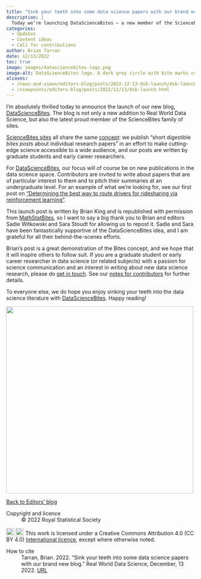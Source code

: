 ```yaml
---
title: "Sink your teeth into some data science papers with our brand new blog"
description: |
  Today we’re launching DataScienceBites – a new member of the ScienceBites family – offering bite-sized summaries of data science papers. 
categories:
  - Updates
  - Content ideas
  - Call for contributions
author: Brian Tarran
date: 12/13/2022
toc: true
image: images/datasciencebites-logo.png
image-alt: DataScienceBites logo. A dark grey circle with bite marks cut out. Overlaid text says, Import grad_students as writers, import new_research_papers as nrp, print(writers + nrp) and the title DataScienceBites.
aliases: 
  - /news-and-views/editors-blog/posts/2022-12-13-dsb-launch/dsb-launch.html
  - /viewpoints/editors-blog/posts/2022/12/13/dsb-launch.html
---
```

I’m absolutely thrilled today to announce the launch of our new blog, [DataScienceBites](/foundation-frontiers/datasciencebites/index.qmd). The blog is not only a new addition to Real World Data Science, but also the latest proud member of the ScienceBites family of sites. 

[ScienceBites sites](https://sciencebites.org/sciencebites-sites-galaxy/) all share the same [concept](https://sciencebites.org/about/): we publish “short digestible *bites posts* about individual research papers” in an effort to make cutting-edge science accessible to a wide audience, and our posts are written by graduate students and early career researchers. 

For [DataScienceBites](/foundation-frontiers/datasciencebites/index.qmd), our focus will of course be on new publications in the data science space. Contributors are invited to write about papers that are of particular interest to them and to pitch their summaries at an undergraduate level. For an example of what we're looking for, see our first post on [“Determining the best way to route drivers for ridesharing via reinforcement learning”](/news-and-views/datasciencebites/posts/2022/12/13/ridesharing.html).  

This launch post is written by Brian King and is republished with permission from [MathStatBites](https://mathstatbites.org), so I want to say a big thank you to Brian and editors Sadie Witkowski and Sara Stoudt for allowing us to repost it. Sadie and Sara have been fantastically supportive of the DataScienceBites idea, and I am grateful for all their behind-the-scenes efforts. 

Brian’s post is a great demonstration of the Bites concept, and we hope that it will inspire others to follow suit. If you are a graduate student or early career researcher in data science (or related subjects) with a passion for science communication and an interest in writing about new data science research, please do [get in touch](/contact.qmd). See our [notes for contributors](/contributor-docs/datasciencebites.qmd) for further details.  

To everyone else, we do hope you enjoy sinking your teeth into the data science literature with [DataScienceBites](/foundation-frontiers/datasciencebites/index.qmd). Happy reading!

![](images/datasciencebites-logo.png){fig-alt="DataScienceBites logo. A dark grey circle with bite marks cut out. Overlaid text says, Import grad_students as writers, import new_research_papers as nrp, print(writers + nrp) and the title DataScienceBites." width="500" fig-align="center"}

::: {.article-btn}
[Back to Editors' blog](/the-pulse/editors-blog/index.qmd)
:::


::: {.further-info}
::: grid
::: {.g-col-12 .g-col-md-6}
Copyright and licence
: &copy; 2022 Royal Statistical Society

<a href="http://creativecommons.org/licenses/by/4.0/?ref=chooser-v1" target="_blank" rel="license noopener noreferrer" style="display:inline-block;"> <img style="height:22px!important;vertical-align:text-bottom;" src="https://mirrors.creativecommons.org/presskit/icons/cc.svg?ref=chooser-v1"><img style="height:22px!important;margin-left:3px;vertical-align:text-bottom;" src="https://mirrors.creativecommons.org/presskit/icons/by.svg?ref=chooser-v1"></a> This work is licensed under a Creative Commons Attribution 4.0 (CC BY 4.0) <a href="http://creativecommons.org/licenses/by/4.0/?ref=chooser-v1" target="_blank" rel="license noopener noreferrer" style="display:inline-block;"> International licence</a>, except where otherwise noted.

:::

::: {.g-col-12 .g-col-md-6}
How to cite
: Tarran, Brian. 2022. "Sink your teeth into some data science papers with our brand new blog." Real World Data Science, December, 13 2022. [URL](https://realworlddatascience.net/news-and-views/editors-blog/posts/2022-12-13-dsb-launch/dsb-launch.html)
:::
:::
:::